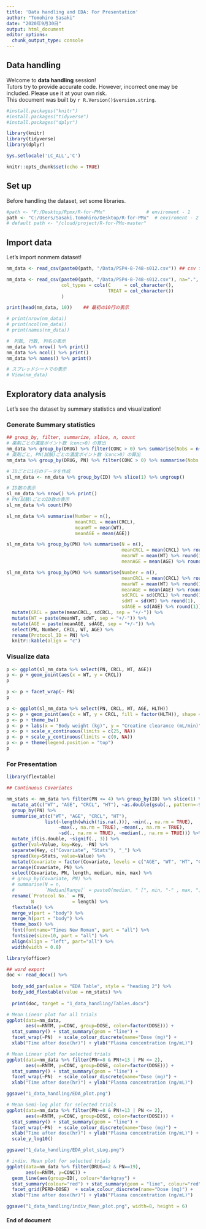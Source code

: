 ```yaml
---
title: 'Data handling and EDA: For Presentation'
author: "Tomohiro Sasaki"
date: "2020年9月30日"
output: html_document
editor_options: 
  chunk_output_type: console
---
```



## Data handling

Welcome to **data handling** session!  
Tutors try to provide accurate code. However, incorrect one may be included. Please use it at your own risk.  
This document was built by `r R.Version()$version.string`.  

```r
#install.packages("knitr")
#install.packages("tidyverse")
#install.packages("dplyr")

library(knitr)
library(tidyverse)
library(dplyr)

Sys.setlocale('LC_ALL','C')

knitr::opts_chunk$set(echo = TRUE)
```

## Set up

Before handling the dataset, set some libraries.

```r
#path <- "F:/Desktop/Rpmx/R-for-PMx"               # enviroment - 1
path <- "C:/Users/Sasaki.Tomohiro/Desktop/R-for-PMx"  # enviroment - 2
# default path <- "/cloud/project/R-for-PMx-master"
```


## Import data

Let's import nonmem dataset!

```r
nm_data <- read_csv(paste0(path, "/Data/PSP4-8-748-s012.csv")) ## csv fileの読み込み

nm_data <- read_csv(paste0(path, "/Data/PSP4-8-748-s012.csv"), na=".",
                    col_types = cols(C     = col_character(),
                                     TREAT = col_character())
                    )

print(head(nm_data, 10))    ## 最初の10行の表示                   

# print(nrow(nm_data))
# print(ncol(nm_data))
# print(names(nm_data))

#　列数, 行数, 列名の表示
nm_data %>% nrow() %>% print()
nm_data %>% ncol() %>% print()
nm_data %>% names() %>% print()

# スプレッドシートでの表示
# View(nm_data)
```

## Exploratory data analysis

Let's see the dataset by summary statistics and visualization!

### Generate Summary statistics

```r
## group_by, filter, summarize, slice, n, count
# 薬剤ごとの濃度ポイント数（conc>0）の算出
nm_data %>% group_by(DRUG) %>% filter(CONC > 0) %>% summarise(Nobs = n())
# 薬剤ごと, PN(試験)ごとの濃度ポイント数（conc>0）の算出
nm_data %>% group_by(DRUG, PN) %>% filter(CONC > 0) %>% summarise(Nobs = n())

# IDごとに1行のデータを作成
sl_nm_data <- nm_data %>% group_by(ID) %>% slice(1) %>% ungroup()

# ID数の表示
sl_nm_data %>% nrow() %>% print()
# PN(試験)ごとのID数の表示
sl_nm_data %>% count(PN)

sl_nm_data %>% summarise(Number = n(),
                         meanCRCL = mean(CRCL),
                         meanWT = mean(WT),
                         meanAGE = mean(AGE))

sl_nm_data %>% group_by(PN) %>% summarise(N = n(),
                                          meanCRCL = mean(CRCL) %>% round(1),
                                          meanWT = mean(WT) %>% round(1),
                                          meanAGE = mean(AGE) %>% round(1)) %>% knitr::kable()

sl_nm_data %>% group_by(PN) %>% summarise(Number = n(),
                                          meanCRCL = mean(CRCL) %>% round(1),
                                          meanWT = mean(WT) %>% round(1),
                                          meanAGE = mean(AGE) %>% round(1),
                                          sdCRCL = sd(CRCL) %>% round(1),
                                          sdWT = sd(WT) %>% round(1),
                                          sdAGE = sd(AGE) %>% round(1)) %>% 
  mutate(CRCL = paste(meanCRCL, sdCRCL, sep = "+/-")) %>% 
  mutate(WT = paste(meanWT, sdWT, sep = "+/-")) %>% 
  mutate(AGE = paste(meanAGE, sdAGE, sep = "+/-")) %>%
  select(PN, Number, CRCL, WT, AGE) %>% 
  rename(Protocol_ID = PN) %>% 
  knitr::kable(align = "c")

```

### Visualize data

```r
p <- ggplot(sl_nm_data %>% select(PN, CRCL, WT, AGE))
p <- p + geom_point(aes(x = WT, y = CRCL))
p

p <- p + facet_wrap(~ PN)
p

p <- ggplot(sl_nm_data %>% select(PN, CRCL, WT, AGE, HLTH))
p <- p + geom_point(aes(x = WT, y = CRCL, fill = factor(HLTH)), shape = 21, alpha = 0.5)
p <- p + theme_bw()
p <- p + labs(x = "Body weight (kg)", y = "Creatine clearance (mL/min)", fill = "Healthy volunteer")
p <- p + scale_x_continuous(limits = c(25, NA))
p <- p + scale_y_continuous(limits = c(0, NA))
p <- p + theme(legend.position = "top")
p

```

### For Presentation

```r
library(flextable)

## Continuous Covariates

nm_stats <- nm_data %>% filter(PN <= 4) %>% group_by(ID) %>% slice(1) %>%
  mutate_at(c("WT", "AGE", "CRCL", "HT"), ~as.double(gsub(., pattern=-99, replacement = NA))) %>% 
  group_by(PN) %>% 
  summarise_at(c("WT", "AGE", "CRCL", "HT"),
              list(~length(which(!is.na(.))), ~min(., na.rm = TRUE), 
                   ~max(., na.rm = TRUE), ~mean(., na.rm = TRUE), 
                   ~sd(., na.rm = TRUE), ~median(., na.rm = TRUE))) %>% 
  mutate_if(is.double, ~signif(., 3)) %>% 
  gather(val=Value, key=Key, -PN) %>% 
  separate(Key, c("Covariate", "Stats"), "_") %>% 
  spread(key=Stats, value=Value) %>% 
  mutate(Covariate = factor(Covariate, levels = c("AGE", "WT", "HT", "CRCL"))) %>% 
  arrange(Covariate, PN) %>%
  select(Covariate, PN, length, median, min, max) %>% 
  # group_by(Covariate, PN) %>% 
  # summarise(N = n,
  #           `Median[Range]` = paste0(median, " [", min, "-" , max, "]")) %>% 
  rename(`Protocol No.` = PN,
         N              = length) %>% 
  flextable() %>%
  merge_v(part = "body") %>%
  merge_h(part = "body") %>%
  theme_box() %>% 
  font(fontname="Times New Roman", part = "all") %>%
  fontsize(size=10, part = "all") %>%
  align(align = "left", part="all") %>% 
  width(width = 0.8)

library(officer)

## word export
doc <- read_docx() %>%
  
  body_add_par(value = "EDA Table", style = "heading 2") %>%
  body_add_flextable(value = nm_stats) %>%
  
  print(doc, target = "1_data_handling/Tables.docx")

```


```r

# Mean Linear plot for all trials
ggplot(data=nm_data, 
       aes(x=RNTM, y=CONC, group=DOSE, color=factor(DOSE))) + 
  stat_summary() + stat_summary(geom = "line") + 
  facet_wrap(~PN)  + scale_colour_discrete(name="Dose (mg)") + 
  xlab("Time after dose(hr)") + ylab("Plasma concentration (ng/mL)")

# Mean Linear plot for selected trials
ggplot(data=nm_data %>% filter(PN>=8 & PN!=13 | PN <= 2), 
       aes(x=RNTM, y=CONC, group=DOSE, color=factor(DOSE))) + 
  stat_summary() + stat_summary(geom = "line") + 
  facet_wrap(~PN)  + scale_colour_discrete(name="Dose (mg)") + 
  xlab("Time after dose(hr)") + ylab("Plasma concentration (ng/mL)")

ggsave("1_data_handling/EDA_plot.png")

# Mean Semi-log plot for selected trials
ggplot(data=nm_data %>% filter(PN>=8 & PN!=13 | PN <= 2), 
       aes(x=RNTM, y=CONC, group=DOSE, color=factor(DOSE))) + 
  stat_summary() + stat_summary(geom = "line") + 
  facet_wrap(~PN)  + scale_colour_discrete(name="Dose (mg)") + 
  xlab("Time after dose(hr)") + ylab("Plasma concentration (ng/mL)") +
  scale_y_log10()

ggsave("1_data_handling/EDA_plot_sLog.png")

# indiv. Mean plot for selected trials
ggplot(data=nm_data %>% filter(DRUG==2 & PN==19), 
       aes(x=RNTM, y=CONC)) + 
  geom_line(aes(group=ID), colour="darkgray") +
  stat_summary(colour="red") + stat_summary(geom = "line", colour="red") + 
  facet_grid(PERD~DOSE)  + scale_colour_discrete(name="Dose (mg)") + 
  xlab("Time after dose(hr)") + ylab("Plasma concentration (ng/mL)")

ggsave("1_data_handling/indiv_Mean_plot.png", width=8, height = 6)

```


#### End of document